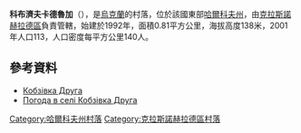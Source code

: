 {{coord|49|12|20|N|35|36|34|E|scale:100000_region:UA|display=title}}

'''科布濟夫卡德魯加'''（{{lang-uk|Кобзівка Друга}}），是[[烏克蘭|烏克蘭]]的村落，位於該國東部[[哈爾科夫州|哈爾科夫州]]，由[[克拉斯諾赫拉德區|克拉斯諾赫拉德區]]負責管轄，始建於1992年，面積0.81平方公里，海拔高度138米，2001年人口113，人口密度每平方公里140人。

==參考資料==
* [http://w1.c1.rada.gov.ua/pls/z7502/A005?rdat1=09.01.2009&rf7571=33419 Кобзівка Друга]
* [http://weather.in.ua/ua/har'kovskaja/10809 Погода в селі Кобзівка Друга]

{{DEFAULTSORT:Кобзівка Друга}}
[[Category:哈爾科夫州村落|Category:哈爾科夫州村落]]
[[Category:克拉斯諾赫拉德區村落|Category:克拉斯諾赫拉德區村落]]


{{Kharkiv-geo-stub}}